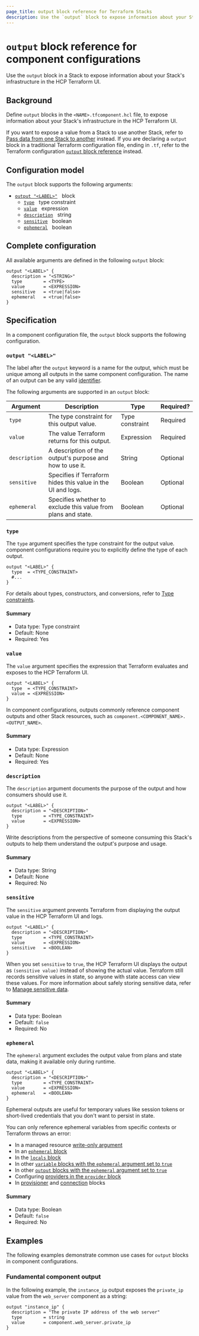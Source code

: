 ```yaml
---
page_title: output block reference for Terraform Stacks
description: Use the `output` block to expose information about your Stack's infrastructure in the HCP Terraform UI.
---
```


# `output` block reference for component configurations

Use the `output` block in a Stack to expose information about your Stack's infrastructure in the HCP Terraform UI.

## Background

Define `output` blocks in the `<NAME>.tfcomponent.hcl` file, to expose information about your Stack's infrastructure in the HCP Terraform UI.

If you want to expose a value from a Stack to use another Stack, refer to [Pass data from one Stack to another](/terraform/language/stacks/deploy/pass-data) instead. If you are declaring a `output` block in a traditional Terraform configuration file, ending in `.tf`, refer to the Terraform configuration [`output` block reference](/terraform/language/block/output) instead.

## Configuration model

The `output` block supports the following arguments:

- [`output "<LABEL>"`](#output) &nbsp; block
  - [`type`](#type) &nbsp; type constraint
  - [`value`](#value) &nbsp; expression
  - [`description`](#description) &nbsp; string
  - [`sensitive`](#sensitive) &nbsp; boolean
  - [`ephemeral`](#ephemeral) &nbsp; boolean

## Complete configuration

All available arguments are defined in the following `output` block:

```hcl
output "<LABEL>" {
  description = "<STRING>"
  type        = <TYPE>
  value       = <EXPRESSION>
  sensitive   = <true|false>
  ephemeral   = <true|false>
}
```

## Specification

In a component configuration file, the `output` block supports the following configuration.

### `output "<LABEL>"`

The label after the `output` keyword is a name for the output, which must be unique among all outputs in the same component configuration. The name of an output can be any valid [identifier](/terraform/language/syntax/configuration#identifiers).

The following arguments are supported in an `output` block:

| Argument | Description | Type | Required? |
| --- | --- | --- | --- |
| `type` | The type constraint for this output value. | Type constraint | Required |
| `value` | The value Terraform returns for this output. | Expression | Required |
| `description` | A description of the output's purpose and how to use it. | String | Optional |
| `sensitive` | Specifies if Terraform hides this value in the UI and logs. | Boolean | Optional |
| `ephemeral` | Specifies whether to exclude this value from plans and state. | Boolean | Optional |

### `type`

The `type` argument specifies the type constraint for the output value. component configurations require you to explicitly define the type of each output.

```hcl
output "<LABEL>" {
  type  = <TYPE_CONSTRAINT>
  #...
}
```

For details about types, constructors, and conversions, refer to [Type constraints](/terraform/language/expressions/types).

#### Summary

- Data type: Type constraint
- Default: None
- Required: Yes

### `value`

The `value` argument specifies the expression that Terraform evaluates and exposes to the HCP Terraform UI.

```hcl
output "<LABEL>" {
  type  = <TYPE_CONSTRAINT>
  value = <EXPRESSION>
}
```

In component configurations, outputs commonly reference component outputs and other Stack resources, such as `component.<COMPONENT_NAME>.<OUTPUT_NAME>`.

#### Summary

- Data type: Expression
- Default: None
- Required: Yes

### `description`

The `description` argument documents the purpose of the output and how consumers should use it.

```hcl
output "<LABEL>" {
  description = "<DESCRIPTION>"
  type        = <TYPE_CONSTRAINT>
  value       = <EXPRESSION>
}
```

Write descriptions from the perspective of someone consuming this Stack's outputs to help them understand the output's purpose and usage.

#### Summary

- Data type: String
- Default: None
- Required: No

### `sensitive`

The `sensitive` argument prevents Terraform from displaying the output value in the HCP Terraform UI and logs.

```hcl
output "<LABEL>" {
  description = "<DESCRIPTION>"
  type        = <TYPE_CONSTRAINT>
  value       = <EXPRESSION>
  sensitive   = <BOOLEAN>
}
```

When you set `sensitive` to `true`, the HCP Terraform UI displays the output as `(sensitive value)` instead of showing the actual value. Terraform still records sensitive values in state, so anyone with state access can view these values. For more information about safely storing sensitive data, refer to [Manage sensitive data](/terraform/language/manage-sensitive-data).

#### Summary

- Data type: Boolean
- Default: `false`
- Required: No

### `ephemeral`

The `ephemeral` argument excludes the output value from plans and state data, making it available only during runtime.

```hcl
output "<LABEL>" {
  description = "<DESCRIPTION>"
  type        = <TYPE_CONSTRAINT>
  value       = <EXPRESSION>
  ephemeral   = <BOOLEAN>
}
```

Ephemeral outputs are useful for temporary values like session tokens or short-lived credentials that you don't want to persist in state.

You can only reference ephemeral variables from specific contexts or Terraform throws an error:
- In a managed resource [write-only argument](/terraform/language/resources/ephemeral/write-only)
- In an [`ephemeral` block](/terraform/language/block/ephemeral)
- In the [`locals` block](/terraform/language/block/locals)
- In other [`variable` blocks with the `ephemeral` argument set to `true`](/terraform/language/block/stack/configuration/variable#ephemeral)
- In other [`output` blocks with the `ephemeral` argument set to `true`](/terraform/language/block/stack/configuration/output#ephemeral)
- Configuring [providers in the `provider` block](/terraform/language/functions/terraform-applying)
- In [provisioner](/terraform/language/resources/provisioners/syntax) and [connection](/terraform/language/resources/provisioners/connection) blocks

#### Summary

- Data type: Boolean
- Default: `false`
- Required: No

## Examples

The following examples demonstrate common use cases for `output` blocks in component configurations.

### Fundamental component output

In the following example, the `instance_ip` output exposes the `private_ip` value from the `web_server` component as a string:

```hcl
output "instance_ip" {
  description = "The private IP address of the web server"
  type        = string
  value       = component.web_server.private_ip
}
```
